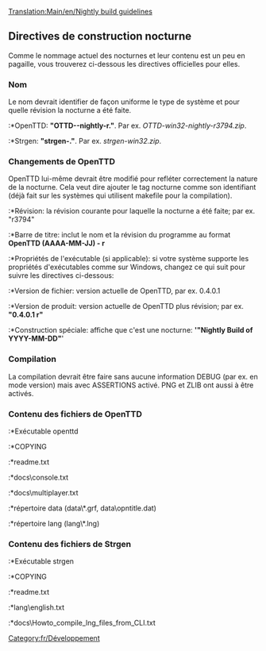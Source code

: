 [[Translation:Main/en/Nightly build guidelines]]
{{en/-}}
==Directives de construction nocturne==
Comme le nommage actuel des nocturnes et leur contenu est un peu en pagaille, vous trouverez ci-dessous les directives officielles pour elles.

===Nom===
Le nom devrait identifier de façon uniforme le type de système et pour quelle révision la nocturne a été faite.
:*OpenTTD: '''"OTTD-<système>-nightly-r<révision>.<extension>"'''. Par ex. ''OTTD-win32-nightly-r3794.zip''.
:*Strgen: '''"strgen-<système>.<extension>"'''. Par ex. ''strgen-win32.zip''.

===Changements de OpenTTD===
OpenTTD lui-même devrait être modifié pour refléter correctement la nature de la nocturne. Cela veut dire ajouter le tag nocturne comme son identifiant (déjà fait sur les systèmes qui utilisent makefile pour la compilation).
:*Révision: la révision courante pour laquelle la nocturne a été faite; par ex. "r3794"
:*Barre de titre: inclut le nom et la révision du programme au format '''OpenTTD (AAAA-MM-JJ) - r<révision>'''
:*Propriétés de l'exécutable (si applicable): si votre système supporte les propriétés d'exécutables comme sur Windows, changez ce qui suit pour suivre les directives ci-dessous:
:*Version de fichier: version actuelle de OpenTTD, par ex. 0.4.0.1
:*Version de produit: version actuelle de OpenTTD plus révision; par ex. '''"0.4.0.1 r<rév>"'''
:*Construction spéciale: affiche que c'est une nocturne: ''''"Nightly Build of YYYY-MM-DD"''''

===Compilation===
La compilation devrait être faire sans aucune information DEBUG (par ex. en mode version) mais avec ASSERTIONS activé. PNG et ZLIB ont aussi à être activés.

===Contenu des fichiers de OpenTTD===
:*Exécutable openttd
:*COPYING
:*readme.txt
:*docs\console.txt
:*docs\multiplayer.txt
:*répertoire data (data\*.grf, data\opntitle.dat)
:*répertoire lang (lang\*.lng)

===Contenu des fichiers de Strgen===
:*Exécutable strgen
:*COPYING
:*readme.txt
:*lang\english.txt
:*docs\Howto_compile_lng_files_from_CLI.txt

[[Category:fr/Développement]]